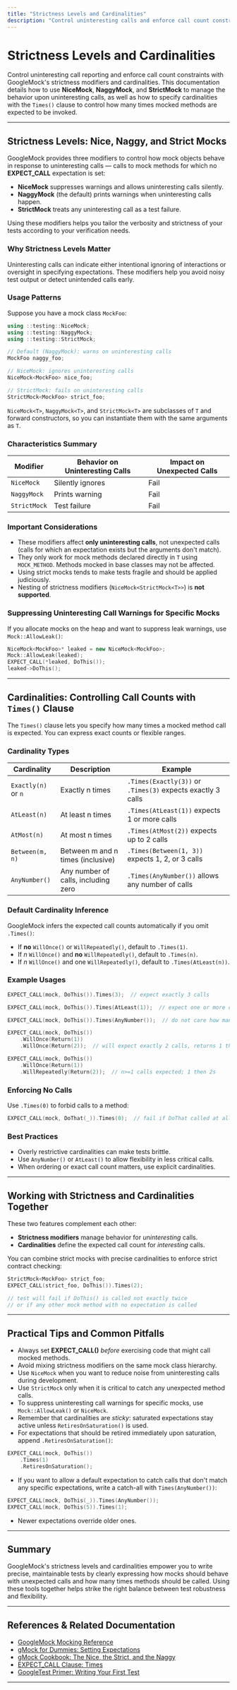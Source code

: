 ```yaml
---
title: "Strictness Levels and Cardinalities"
description: "Control uninteresting calls and enforce call count constraints using NiceMock, NaggyMock, StrictMock, and cardinalities (Times, AtLeast, AtMost). This page documents strictness-related APIs and how they shape test reliability."
---
```


# Strictness Levels and Cardinalities

Control uninteresting call reporting and enforce call count constraints with GoogleMock's strictness modifiers and cardinalities. This documentation details how to use **NiceMock**, **NaggyMock**, and **StrictMock** to manage the behavior upon uninteresting calls, as well as how to specify cardinalities with the `Times()` clause to control how many times mocked methods are expected to be invoked.

---

## Strictness Levels: Nice, Naggy, and Strict Mocks

GoogleMock provides three modifiers to control how mock objects behave in response to uninteresting calls — calls to mock methods for which no **EXPECT_CALL** expectation is set:

- **NiceMock** suppresses warnings and allows uninteresting calls silently.
- **NaggyMock** (the default) prints warnings when uninteresting calls happen.
- **StrictMock** treats any uninteresting call as a test failure.

Using these modifiers helps you tailor the verbosity and strictness of your tests according to your verification needs.

### Why Strictness Levels Matter

Uninteresting calls can indicate either intentional ignoring of interactions or oversight in specifying expectations. These modifiers help you avoid noisy test output or detect unintended calls early.

### Usage Patterns

Suppose you have a mock class `MockFoo`:

```cpp
using ::testing::NiceMock;
using ::testing::NaggyMock;
using ::testing::StrictMock;

// Default (NaggyMock): warns on uninteresting calls
MockFoo naggy_foo;

// NiceMock: ignores uninteresting calls
NiceMock<MockFoo> nice_foo;

// StrictMock: fails on uninteresting calls
StrictMock<MockFoo> strict_foo;
```

`NiceMock<T>`, `NaggyMock<T>`, and `StrictMock<T>` are subclasses of `T` and forward constructors, so you can instantiate them with the same arguments as `T`.

### Characteristics Summary

| Modifier      | Behavior on Uninteresting Calls | Impact on Unexpected Calls |
| ------------- | ------------------------------- | -------------------------- |
| `NiceMock`    | Silently ignores                 | Fail                        |
| `NaggyMock`   | Prints warning                  | Fail                        |
| `StrictMock`  | Test failure                   | Fail                        |


### Important Considerations

- These modifiers affect **only uninteresting calls**, not unexpected calls (calls for which an expectation exists but the arguments don't match).
- They only work for mock methods declared directly in `T` using `MOCK_METHOD`. Methods mocked in base classes may not be affected.
- Using strict mocks tends to make tests fragile and should be applied judiciously.
- Nesting of strictness modifiers (`NiceMock<StrictMock<T>>`) is **not supported**.

### Suppressing Uninteresting Call Warnings for Specific Mocks

If you allocate mocks on the heap and want to suppress leak warnings, use `Mock::AllowLeak()`:

```cpp
NiceMock<MockFoo>* leaked = new NiceMock<MockFoo>;
Mock::AllowLeak(leaked);
EXPECT_CALL(*leaked, DoThis());
leaked->DoThis();
```

---

## Cardinalities: Controlling Call Counts with `Times()` Clause

The `Times()` clause lets you specify how many times a mocked method call is expected. You can express exact counts or flexible ranges.

### Cardinality Types

| Cardinality               | Description                               | Example
|---------------------------|-------------------------------------------|---------------------------------------------------|
| `Exactly(n)` or `n`      | Exactly n times                            | `.Times(Exactly(3))` or `.Times(3)` expects exactly 3 calls
| `AtLeast(n)`             | At least n times                          | `.Times(AtLeast(1))` expects 1 or more calls
| `AtMost(n)`              | At most n times                           | `.Times(AtMost(2))` expects up to 2 calls
| `Between(m, n)`          | Between m and n times (inclusive)        | `.Times(Between(1, 3))` expects 1, 2, or 3 calls
| `AnyNumber()`            | Any number of calls, including zero      | `.Times(AnyNumber())` allows any number of calls


### Default Cardinality Inference

GoogleMock infers the expected call counts automatically if you omit `.Times()`:

- If **no** `WillOnce()` or `WillRepeatedly()`, default to `.Times(1)`.
- If *n* `WillOnce()` and **no** `WillRepeatedly()`, default to `.Times(n)`.
- If *n* `WillOnce()` and one `WillRepeatedly()`, default to `.Times(AtLeast(n))`.

### Example Usages

```cpp
EXPECT_CALL(mock, DoThis()).Times(3);  // expect exactly 3 calls

EXPECT_CALL(mock, DoThis()).Times(AtLeast(1));  // expect one or more calls

EXPECT_CALL(mock, DoThis()).Times(AnyNumber());  // do not care how many times

EXPECT_CALL(mock, DoThis())
    .WillOnce(Return(1))
    .WillOnce(Return(2));  // will expect exactly 2 calls, returns 1 then 2

EXPECT_CALL(mock, DoThis())
    .WillOnce(Return(1))
    .WillRepeatedly(Return(2));  // n>=1 calls expected; 1 then 2s
```

### Enforcing No Calls

Use `.Times(0)` to forbid calls to a method:

```cpp
EXPECT_CALL(mock, DoThat(_)).Times(0);  // fail if DoThat called at all
```

### Best Practices

- Overly restrictive cardinalities can make tests brittle.
- Use `AnyNumber()` or `AtLeast()` to allow flexibility in less critical calls.
- When ordering or exact call count matters, use explicit cardinalities.

---

## Working with Strictness and Cardinalities Together

These two features complement each other:

- **Strictness modifiers** manage behavior for *uninteresting* calls.
- **Cardinalities** define the expected call count for *interesting* calls.

You can combine strict mocks with precise cardinalities to enforce strict contract checking:

```cpp
StrictMock<MockFoo> strict_foo;
EXPECT_CALL(strict_foo, DoThis()).Times(2);

// test will fail if DoThis() is called not exactly twice
// or if any other mock method with no expectation is called
```

---

## Practical Tips and Common Pitfalls

- Always set **EXPECT_CALL()** *before* exercising code that might call mocked methods.
- Avoid mixing strictness modifiers on the same mock class hierarchy.
- Use `NiceMock` when you want to reduce noise from uninteresting calls during development.
- Use `StrictMock` only when it is critical to catch any unexpected method calls.
- To suppress uninteresting call warnings for specific mocks, use `Mock::AllowLeak()` or `NiceMock`.
- Remember that cardinalities are *sticky*: saturated expectations stay active unless `RetiresOnSaturation()` is used.
- For expectations that should be retired immediately upon saturation, append `.RetiresOnSaturation()`:

```cpp
EXPECT_CALL(mock, DoThis())
    .Times(1)
    .RetiresOnSaturation();
```

- If you want to allow a default expectation to catch calls that don't match any specific expectations, write a catch-all with `Times(AnyNumber())`:

```cpp
EXPECT_CALL(mock, DoThis(_)).Times(AnyNumber());
EXPECT_CALL(mock, DoThis(5)).Times(1);
```

- Newer expectations override older ones.

---

## Summary

GoogleMock's strictness levels and cardinalities empower you to write precise, maintainable tests by clearly expressing how mocks should behave with unexpected calls and how many times methods should be called. Using these tools together helps strike the right balance between test robustness and flexibility.

---

## References & Related Documentation

- [GoogleMock Mocking Reference](https://google.github.io/googletest/reference/mocking.html#NiceMock)
- [gMock for Dummies: Setting Expectations](https://google.github.io/googletest/gmock_for_dummies.html#setting-expectations)
- [gMock Cookbook: The Nice, the Strict, and the Naggy](https://google.github.io/googletest/gmock_cook_book.html#NiceStrictNaggy)
- [EXPECT_CALL Clause: Times](https://google.github.io/googletest/reference/mocking.html#EXPECT_CALL.Times)
- [GoogleTest Primer: Writing Your First Test](https://google.github.io/googletest/getting-started.html#writing-your-first-test)

---